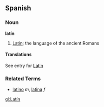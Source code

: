 ==Spanish==
===Noun===
'''latín'''

# [[Latin]]; the language of the ancient Romans

====Translations====
See entry for [[Latin]]

===Related Terms===
*[[latino]] ''m'', [[latina]] ''f''

[[gl:Latín]]
